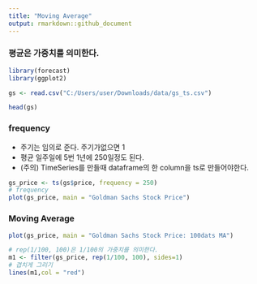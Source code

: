 ```yaml
---
title: "Moving Average"
output: rmarkdown::github_document
---
```

### 평균은 가중치를 의미한다.


```r
library(forecast)
library(ggplot2)

gs <- read.csv("C:/Users/user/Downloads/data/gs_ts.csv")

```

```r
head(gs)
```


### frequency 
- 주기는 임의로 준다. 주기가없으면 1
- 평균 일주일에 5번 1년에 250일정도 된다.
* (주의) TimeSeries를 만들때 dataframe의 한 column을 ts로 만들어야한다.


```r
gs_price <- ts(gs$price, frequency = 250)
# frequency
plot(gs_price, main = "Goldman Sachs Stock Price")

```

### Moving Average

```r
plot(gs_price, main = "Goldman Sachs Stock Price: 100dats MA")

# rep(1/100, 100)은 1/100의 가중치를 의미한다.
m1 <- filter(gs_price, rep(1/100, 100), sides=1)
# 겹치게 그리기
lines(m1,col = "red")


```
